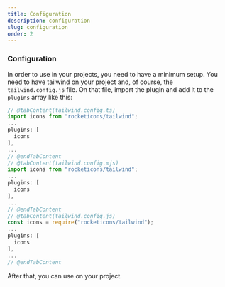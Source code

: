 ```yaml
---
title: Configuration
description: configuration
slug: configuration
order: 2
---
```



### Configuration

In order to use <RocketIconsTextDefault /> in your projects, you need to have a minimum setup.
You need to have tailwind on your project and, of course, the `tailwind.config.js` file.
On that file, import the plugin and add it to the `plugins` array like this:

```js
// @tabContent(tailwind.config.ts)
import icons from "rocketicons/tailwind";
...
plugins: [
  icons
],
...
// @endTabContent
// @tabContent(tailwind.config.mjs)
import icons from "rocketicons/tailwind";
...
plugins: [
  icons
],
...
// @endTabContent
// @tabContent(tailwind.config.js)
const icons = require("rocketicons/tailwind");
...
plugins: [
  icons
],
...
// @endTabContent
```

After that, you can use <RocketIconsTextDefault /> on your project.
